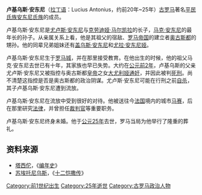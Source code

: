 '''卢基乌斯·安东尼'''（[[拉丁语|拉丁语]]：Lucius Antonius，约前20年~25年）[[古罗马|古罗马]]著名[[平民氏族|平民氏族]][[安东尼氏族|安东尼氏族]]的成员。

卢基乌斯·安东尼是[[尤卢斯·安东尼|尤卢斯·安东尼]]与[[克劳迪娅·马尔凯拉|克劳迪娅·马尔凯拉]]的长子，[[马克·安东尼|马克·安东尼]]的最年长的孙子。从亲属关系上看，他是其祖父的宿敌、[[罗马帝国|罗马帝国]]的建立者[[屋大维|奥古斯都]]的甥孙。他的同辈兄弟姐妹还有[[盖乌斯·安东尼|盖乌斯·安东尼]]和[[尤拉·安东尼娅|尤拉·安东尼娅]]。

卢基乌斯·安东尼生于[[罗马|罗马城]]，并在那里接受教育。在他出生的时候，他的祖父马克·安东尼去世已有十年，其家族也早已失势。大约在[[公元前2年|公元前2年]]，卢基乌斯的父亲尤卢斯·安东尼又被指控与奥古斯都[[罗马皇帝|皇帝]]之女[[大尤利娅|大尤利娅]][[通奸|通奸]]，并因此被判[[死刑|死刑]]。尚不清楚这指控是否是奥古斯都的政治阴谋。尤卢斯·安东尼可能在行刑之前[[自杀|自杀]]，其子卢基乌斯·安东尼遭到流放。

卢基乌斯·安东尼在流放中受到很好的对待。他被送往今[[法国|法国]]境内的城市[[马赛|马赛]]，后在那里研究[[法律|法律]]，并曾担任[[裁判官|裁判官]]等重要职务。

卢基乌斯·安东尼终身未婚。他于[[公元25年|公元25年]]去世，罗马当局为他举行了隆重的葬礼。
==资料来源==
* [[塔西佗|塔西佗]]，《[[编年史|编年史]]》
* [[苏埃托尼乌斯|苏埃托尼乌斯]]，《[[十二恺撒传|十二恺撒传]]》

[[Category:前1世纪出生|Category:前1世纪出生]]
[[Category:25年逝世|Category:25年逝世]]
[[Category:古罗马政治人物|Category:古罗马政治人物]]